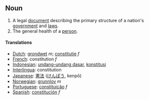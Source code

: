 ==Noun==
#A legal [[document]] describing the primary structure of a nation's [[government]] and [[law]]s.
#The general health of a [[person]].
====Translations====
*[[Dutch]]: [[grondwet]] ''m''; [[constitutie]] ''f''
*[[French]]: constitution ''f''
*[[Indonesian]]: [[undang-undang dasar]], [[konstitusi]]
*[[Interlingua]]: constitution
*[[Japanese]]: [[憲法]] ([[けんぽう]], kenpō)
*[[Norwegian]]: [[grunnlov]] ''m''
*[[Portuguese]]: [[constituição]] ''f''
*[[Spanish]]: [[constitución]] ''f''
